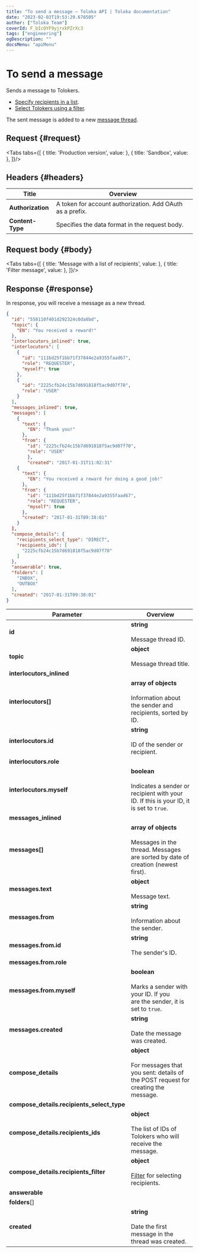 ```yaml
---
title: "To send a message — Toloka API | Toloka documentation"
date: "2023-02-03T19:53:29.676505"
author: ["Toloka Team"]
coverId: F_bIcOYF9yjrxkPZrXc3
tags: ["engineering"]
ogDescription: ""
docsMenu: "apiMenu"
---
```



# To send a message

<Announce/>

Sends a message to Tolokers.

- [Specify recipients in a list](#spis).
- [Select Tolokers using a filter](#didi).

The sent message is added to a new [message thread](/docs-new/api/messages).

## Request {#request}

<Tabs tabs={[
  { title: 'Production version', value: <MessageSendList1/> },
  { title: 'Sandbox', value: <MessageSendList2/> },
]}/>

## Headers {#headers}

Title | Overview
----- | -----
**Authorization** | A token for account authorization. Add OAuth as a prefix.
**Content-Type** | Specifies the data format in the request body.

## Request body {#body}

<Tabs tabs={[
  { title: 'Message with a list of recipients', value: <MessageSendList3/> },
  { title: 'Filter message', value: <MessageSendList4/> },
]}/>

## Response {#response}

In response, you will receive a message as a new thread.

```json
{
  "id": "558110f401d292324c0da8bd",
  "topic": {
    "EN": "You received a reward!"
  },
  "interlocutors_inlined": true,
  "interlocutors": [
    {
      "id": "111bd25f1bb71f37844e2a9355faad67",
      "role": "REQUESTER",
      "myself": true
    },
    {
      "id": "2225cfb24c15b7d691818f5ac9d07f70",
      "role": "USER"
    }
  ],
  "messages_inlined": true,
  "messages": [
    {
      "text": {
        "EN": "Thank you!"
      },
      "from": {
        "id": "2225cfb24c15b7d691818f5ac9d07f70",
        "role": "USER"
        },
        "created": "2017-01-31T11:02:31"
    {
      "text": {
        "EN": "You received a reward for doing a good job!"
      },
      "from": {
        "id": "111bd25f1bb71f37844e2a9355faad67",
        "role": "REQUESTER",
        "myself": true
      },
      "created": "2017-01-31T09:38:01"
    }
  ],
  "compose_details": {
    "recipients_select_type": "DIRECT",
    "recipients_ids": [
      "2225cfb24c15b7d691818f5ac9d07f70"
    ]
  },
  "answerable": true,
  "folders": [
    "INBOX",
    "OUTBOX"
  ],
  "created": "2017-01-31T09:38:01"
}
```

Parameter | Overview
----- | -----
**id** | **string**<br/><br/>Message thread ID.
**topic** | **object**<br/><br/>Message thread title.
**interlocutors_inlined** | <MessageSendTable1/>
**interlocutors[]** | **array of objects**<br/><br/>Information about the sender and recipients, sorted by ID.
**interlocutors.id** | **string**<br/><br/>ID of the sender or recipient.
**interlocutors.role** | <MessageSendTable2/>
**interlocutors.myself** | **boolean**<br/><br/>Indicates a sender or recipient with your ID. If this is your ID, it is set to `true`.
**messages_inlined** | <MessageSendTable3/>
**messages[]** | **array of objects**<br/><br/>Messages in the thread. Messages are sorted by date of creation (newest first).
**messages.text** | **object**<br/><br/>Message text.
**messages.from** | **string**<br/><br/>Information about the sender.
**messages.from.id** | **string**<br/><br/>The sender's ID.
**messages.from.role** | <MessageSendTable4/>
**messages.from.myself** | **boolean**<br/><br/>Marks a sender with your ID. If you are the sender, it is set to `true`.
**messages.created** | **string**<br/><br/>Date the message was created.
**compose_details** | **object**<br/><br/>For messages that you sent: details of the POST request for creating the message.
**compose_details.recipients_select_type** | <MessageSendTable5/>
**compose_details.recipients_ids** | **object**<br/><br/>The list of IDs of Tolokers who will receive the message.
**compose_details.recipients_filter** | **object**<br/><br/>[Filter](/docs-new/api/filters) for selecting recipients.
**answerable** | <MessageSendTable6/>
**folders**[] | <MessageSendTable7/>
**created** | **string**<br/><br/>Date the first message in the thread was created.
